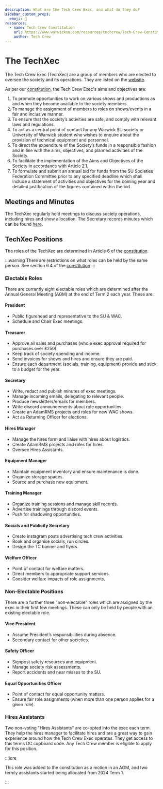 ```yaml
---
description: What are the Tech Crew Exec, and what do they do?
sidebar_custom_props:
  emoji: 👥
resources:
  - name: Tech Crew Constitution
    url: https://www.warwicksu.com/resources/techcrew/Tech-Crew-Constitution/
    author: Tech Crew
---
```



# The TechXec

The Tech Crew Exec (TechXec) are a group of members who are elected to oversee the society and its operations. They are
listed on the
[website](/).

As per our [constitution](https://www.warwicksu.com/resources/techcrew/Tech-Crew-Constitution/), the Tech Crew Exec's aims
and objectives are:

1. To promote opportunities to work on various shows and productions as and when they become available to the society
   members.
2. To manage the assignment of members to roles on shows/events in a fair and inclusive manner.
3. To ensure that the society’s activities are safe, and comply with relevant laws and regulations.
4. To act as a central point of contact for any Warwick SU society or University of Warwick student who wishes to
   enquire about the provision of technical equipment and personnel.
5. To direct the expenditure of the Society’s funds in a responsible fashion and in line with the aims, objectives, and
   planned activities of the Society.
6. To facilitate the implementation of the Aims and Objectives of the Society in accordance with Article 2.1.
7. To formulate and submit an annual bid for funds from the SU Societies Federation Committee prior to any specified
   deadline which shall include a statement of activities and objectives for the coming year and detailed justification
   of the figures contained within the bid .

## Meetings and Minutes

The TechXec regularly hold meetings to discuss society operations, including hires and show allocation. The
Secretary records minutes which can be found
[here](https://drive.google.com/drive/folders/1qcEIQINiboPD26nMSB-obGPqv5tbVeuY?usp=sharing).

## TechXec Positions

The roles of the TechXec are determined in Article 6 of the
[constitution](https://www.warwicksu.com/resources/techcrew/Tech-Crew-Constitution/).

:::warning
There are restrictions on what roles can be held by the same person. See section 6.4 of the
[constitution](https://www.warwicksu.com/resources/techcrew/Tech-Crew-Constitution/)
:::

### Electable Roles

There are currently eight electable roles which are determined after the Annual General Meeting (AGM) at the end of
Term 2 each year. These are:

#### President

- Public figurehead and representative to the SU & WAC.
- Schedule and Chair Exec meetings.

#### Treasurer

- Approve all sales and purchases (whole exec approval required for purchases over £250).
- Keep track of society spending and income.
- Send invoices for shows and hires and ensure they are paid.
- Ensure each department (socials, training, equipment) provide and stick to a budget for the year.

#### Secretary

- Write, redact and publish minutes of exec meetings.
- Manage incoming emails, delegating to relevant people.
- Produce newsletters/emails for members.
- Write discord announcements about role opportunities.
- Create an AdamRMS projects and roles for new WAC shows.
- Act as Returning Officer for elections.

#### Hires Manager

- Manage the hires form and liaise with hires about logistics.
- Create AdamRMS projects and roles for hires.
- Oversee Hires Assistants.

#### Equipment Manager

- Maintain equipment inventory and ensure maintenance is done.
- Organize storage spaces.
- Source and purchase new equipment.

#### Training Manager

- Organize training sessions and manage skill records.
- Advertise trainings through discord events.
- Push for shadowing opportunities.

#### Socials and Publicity Secretary

- Create instagram posts advertising tech crew activities.
- Book and organise socials, run circles.
- Design the TC banner and flyers.

#### Welfare Officer

- Point of contact for welfare matters.
- Direct members to appropriate support services.
- Consider welfare impacts of role assignments.

### Non-Electable Positions

There are a further three "non-electable" roles which are assigned by the exec in their first few meetings. These
can only be held by people with an existing electable role.

#### Vice President

- Assume President’s responsibilities during absence.
- Secondary contact for other societies.

#### Safety Officer

- Signpost safety resources and equipment.
- Manage society risk assessments.
- Report accidents and near misses to the SU.

#### Equal Opportunities Officer

- Point of contact for equal opportunity matters.
- Ensure fair role assignments (when more than one person applies for a given role).

### Hires Assistants

Two non-voting "Hires Assistants" are co-opted into the exec each term.
They help the hires manager to facilitate hires and are a great way to gain experience around how the Tech
Crew Exec operates.
They get access to this terms DC cupboard code.
Any Tech Crew member is eligible to apply for this position.

:::lore

This role was added to the constitution as a motion in an AGM, and two termly assistants started being allocated from 2024 Term 1. 

:::
